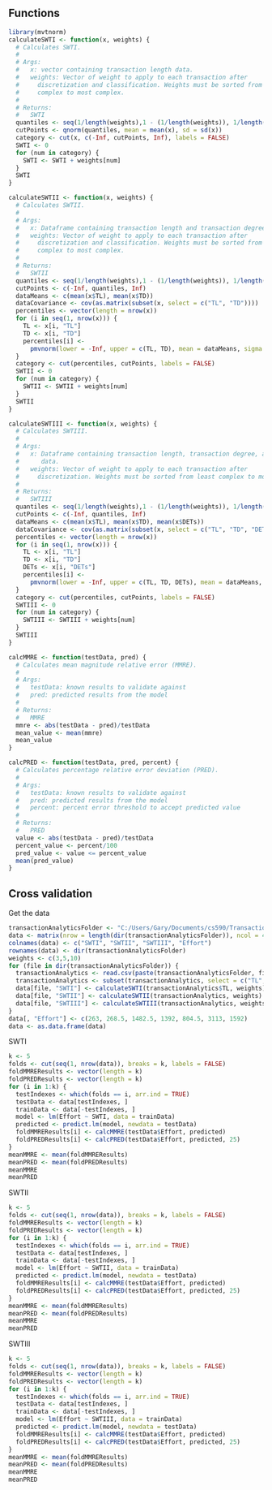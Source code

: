## Functions
```r
library(mvtnorm)
calculateSWTI <- function(x, weights) {
  # Calculates SWTI.
  #
  # Args:
  #   x: vector containing transaction length data.
  #   weights: Vector of weight to apply to each transaction after 
  #     discretization and classification. Weights must be sorted from least 
  #     complex to most complex.
  #
  # Returns: 
  #   SWTI
  quantiles <- seq(1/length(weights),1 - (1/length(weights)), 1/length(weights))
  cutPoints <- qnorm(quantiles, mean = mean(x), sd = sd(x))
  category <- cut(x, c(-Inf, cutPoints, Inf), labels = FALSE)
  SWTI <- 0
  for (num in category) {
    SWTI <- SWTI + weights[num]
  }
  SWTI
}

calculateSWTII <- function(x, weights) {
  # Calculates SWTII.
  #
  # Args:
  #   x: Dataframe containing transaction length and transaction degree data.
  #   weights: Vector of weight to apply to each transaction after 
  #     discretization and classification. Weights must be sorted from least 
  #     complex to most complex.
  #
  # Returns: 
  #   SWTII
  quantiles <- seq(1/length(weights),1 - (1/length(weights)), 1/length(weights))
  cutPoints <- c(-Inf, quantiles, Inf)
  dataMeans <- c(mean(x$TL), mean(x$TD))
  dataCovariance <- cov(as.matrix(subset(x, select = c("TL", "TD"))))
  percentiles <- vector(length = nrow(x))
  for (i in seq(1, nrow(x))) {
    TL <- x[i, "TL"]
    TD <- x[i, "TD"]
    percentiles[i] <- 
      pmvnorm(lower = -Inf, upper = c(TL, TD), mean = dataMeans, sigma = dataCovariance)
  }
  category <- cut(percentiles, cutPoints, labels = FALSE)
  SWTII <- 0
  for (num in category) {
    SWTII <- SWTII + weights[num]
  }
  SWTII
}

calculateSWTIII <- function(x, weights) {
  # Calculates SWTIII.
  #
  # Args:
  #   x: Dataframe containing transaction length, transaction degree, and DET 
  #      data.
  #   weights: Vector of weight to apply to each transaction after 
  #     discretization. Weights must be sorted from least complex to most complex.
  #
  # Returns: 
  #   SWTIII
  quantiles <- seq(1/length(weights),1 - (1/length(weights)), 1/length(weights))
  cutPoints <- c(-Inf, quantiles, Inf)
  dataMeans <- c(mean(x$TL), mean(x$TD), mean(x$DETs))
  dataCovariance <- cov(as.matrix(subset(x, select = c("TL", "TD", "DETs"))))
  percentiles <- vector(length = nrow(x))
  for (i in seq(1, nrow(x))) {
    TL <- x[i, "TL"]
    TD <- x[i, "TD"]
    DETs <- x[i, "DETs"]
    percentiles[i] <- 
      pmvnorm(lower = -Inf, upper = c(TL, TD, DETs), mean = dataMeans, sigma = dataCovariance)
  }
  category <- cut(percentiles, cutPoints, labels = FALSE)
  SWTIII <- 0
  for (num in category) {
    SWTIII <- SWTIII + weights[num]
  }
  SWTIII
}

calcMMRE <- function(testData, pred) {
  # Calculates mean magnitude relative error (MMRE).
  #
  # Args:
  #   testData: known results to validate against
  #   pred: predicted results from the model
  #
  # Returns:
  #   MMRE
  mmre <- abs(testData - pred)/testData
  mean_value <- mean(mmre)
  mean_value
}

calcPRED <- function(testData, pred, percent) {
  # Calculates percentage relative error deviation (PRED).
  #
  # Args:
  #   testData: known results to validate against
  #   pred: predicted results from the model
  #   percent: percent error threshold to accept predicted value
  #
  # Returns:
  #   PRED
  value <- abs(testData - pred)/testData
  percent_value <- percent/100
  pred_value <- value <= percent_value
  mean(pred_value)
}
```
## Cross validation
Get the data
```r
transactionAnalyticsFolder <- "C:/Users/Gary/Documents/cs590/Transaction Data"
data <- matrix(nrow = length(dir(transactionAnalyticsFolder)), ncol = 4)
colnames(data) <- c("SWTI", "SWTII", "SWTIII", "Effort")
rownames(data) <- dir(transactionAnalyticsFolder)
weights <- c(3,5,10)
for (file in dir(transactionAnalyticsFolder)) {
  transactionAnalytics <- read.csv(paste(transactionAnalyticsFolder, file, sep="/"))
  transactionAnalytics <- subset(transactionAnalytics, select = c("TL", "TD", "DETs"))
  data[file, "SWTI"] <- calculateSWTI(transactionAnalytics$TL, weights)
  data[file, "SWTII"] <- calculateSWTII(transactionAnalytics, weights)
  data[file, "SWTIII"] <- calculateSWTIII(transactionAnalytics, weights)
}
data[, "Effort"] <- c(263, 268.5, 1482.5, 1392, 804.5, 3113, 1592)
data <- as.data.frame(data)
```
SWTI
```r
k <- 5
folds <- cut(seq(1, nrow(data)), breaks = k, labels = FALSE)
foldMMREResults <- vector(length = k)
foldPREDResults <- vector(length = k)
for (i in 1:k) {
  testIndexes <- which(folds == i, arr.ind = TRUE)
  testData <- data[testIndexes, ]
  trainData <- data[-testIndexes, ]
  model <- lm(Effort ~ SWTI, data = trainData)
  predicted <- predict.lm(model, newdata = testData)
  foldMMREResults[i] <- calcMMRE(testData$Effort, predicted)
  foldPREDResults[i] <- calcPRED(testData$Effort, predicted, 25)
}
meanMMRE <- mean(foldMMREResults)
meanPRED <- mean(foldPREDResults)
meanMMRE
meanPRED
```
SWTII
```r
k <- 5
folds <- cut(seq(1, nrow(data)), breaks = k, labels = FALSE)
foldMMREResults <- vector(length = k)
foldPREDResults <- vector(length = k)
for (i in 1:k) {
  testIndexes <- which(folds == i, arr.ind = TRUE)
  testData <- data[testIndexes, ]
  trainData <- data[-testIndexes, ]
  model <- lm(Effort ~ SWTII, data = trainData)
  predicted <- predict.lm(model, newdata = testData)
  foldMMREResults[i] <- calcMMRE(testData$Effort, predicted)
  foldPREDResults[i] <- calcPRED(testData$Effort, predicted, 25)
}
meanMMRE <- mean(foldMMREResults)
meanPRED <- mean(foldPREDResults)
meanMMRE
meanPRED
```
SWTIII
```r
k <- 5
folds <- cut(seq(1, nrow(data)), breaks = k, labels = FALSE)
foldMMREResults <- vector(length = k)
foldPREDResults <- vector(length = k)
for (i in 1:k) {
  testIndexes <- which(folds == i, arr.ind = TRUE)
  testData <- data[testIndexes, ]
  trainData <- data[-testIndexes, ]
  model <- lm(Effort ~ SWTIII, data = trainData)
  predicted <- predict.lm(model, newdata = testData)
  foldMMREResults[i] <- calcMMRE(testData$Effort, predicted)
  foldPREDResults[i] <- calcPRED(testData$Effort, predicted, 25)
}
meanMMRE <- mean(foldMMREResults)
meanPRED <- mean(foldPREDResults)
meanMMRE
meanPRED
```